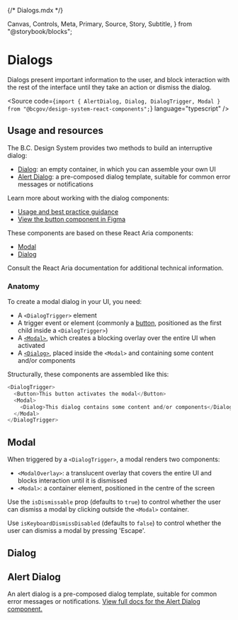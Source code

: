 {/* Dialogs.mdx */}

  Canvas,
  Controls,
  Meta,
  Primary,
  Source,
  Story,
  Subtitle,
} from "@storybook/blocks";


<Meta title="Components/Dialogs" />

# Dialogs

<Subtitle>
  Dialogs present important information to the user, and block interaction with
  the rest of the interface until they take an action or dismiss the dialog.
</Subtitle>

<Source
  code={`import { AlertDialog, Dialog, DialogTrigger, Modal } from "@bcgov/design-system-react-components";`}
  language="typescript"
/>

## Usage and resources

The B.C. Design System provides two methods to build an interruptive dialog:

- [Dialog](#dialog): an empty container, in which you can assemble your own UI
- [Alert Dialog](#alert-dialog): a pre-composed dialog template, suitable for common error messages or notifications

Learn more about working with the dialog components:

- [Usage and best practice guidance](https://www2.gov.bc.ca/gov/content?id=6A0A247719CA42DDB9B8BAD47D46F69C)
- [View the button component in Figma](https://www2.gov.bc.ca/gov/content?id=8E36BE1D10E04A17B0CD4D913FA7AC43#designers)

These components are based on these React Aria components:

- [Modal](https://react-spectrum.adobe.com/react-aria/Modal.html)
- [Dialog](https://react-spectrum.adobe.com/react-aria/Dialog.html)

Consult the React Aria documentation for additional technical information.

### Anatomy

To create a modal dialog in your UI, you need:

- A `<DialogTrigger>` element
- A trigger event or element (commonly a [button](?path=/docs/components-button-button--docs), positioned as the first child inside a `<DialogTrigger>`)
- A [`<Modal>`](#modal), which creates a blocking overlay over the entire UI when activated
- A [`<Dialog>`](#dialog), placed inside the `<Modal>` and containing some content and/or components

Structurally, these components are assembled like this:

```javascript
<DialogTrigger>
  <Button>This button activates the modal</Button>
  <Modal>
    <Dialog>This dialog contains some content and/or components</Dialog>
  </Modal>
</DialogTrigger>
```

## Modal

<Canvas of={ModalStories.ModalTemplate} />
<Controls of={ModalStories.ModalTemplate} />

When triggered by a `<DialogTrigger>`, a modal renders two components:

- `<ModalOverlay>`: a translucent overlay that covers the entire UI and blocks interaction until it is dismissed
- `<Modal>`: a container element, positioned in the centre of the screen

Use the `isDismissable` prop (defaults to `true`) to control whether the user can dismiss a modal by clicking outside the `<Modal>` container.

Use `isKeyboardDismissDisabled` (defaults to `false`) to control whether the user can dismiss a modal by pressing 'Escape'.

## Dialog

<Canvas of={DialogStories.DialogTemplate} />
<Controls of={DialogStories.DialogTemplate} />

## Alert Dialog

An alert dialog is a pre-composed dialog template, suitable for common error messages or notifications. [View full docs for the Alert Dialog component.](?path=/docs/components-dialogs-alertdialog--docs)

<Canvas of={AlertDialogStories.AlertDialogTemplate} />
<Controls of={AlertDialogStories.AlertDialogTemplate} />
